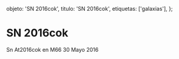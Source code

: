 
  objeto: 'SN 2016cok',
  titulo: 'SN 2016cok',
  etiquetas: ['galaxias'],
};

# SN 2016cok

<Imagen
  src="registro/sn2016-cok_20160530_1_m66m65_20160530_i881.jpg"
  fecha="20160530"
/>

Sn At2016cok en M66 30 Mayo 2016